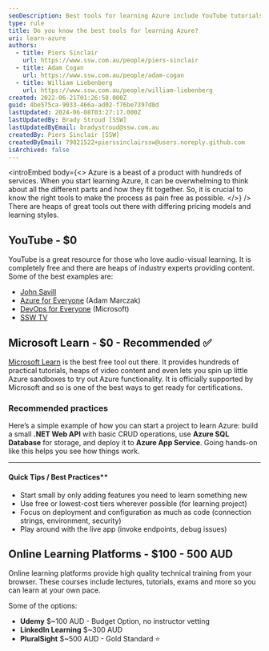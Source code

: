 ```yaml
---
seoDescription: Best tools for learning Azure include YouTube tutorials, Microsoft Learn, and online learning platforms like Udemy, LinkedIn Learning, and PluralSight.
type: rule
title: Do you know the best tools for learning Azure?
uri: learn-azure
authors:
  - title: Piers Sinclair
    url: https://www.ssw.com.au/people/piers-sinclair
  - title: Adam Cogan
    url: https://www.ssw.com.au/people/adam-cogan
  - title: William Liebenberg
    url: https://www.ssw.com.au/people/william-liebenberg
created: 2022-06-21T01:26:58.000Z
guid: 4be575ca-9033-466a-ad02-f76be7397d8d
lastUpdated: 2024-06-08T03:27:17.000Z
lastUpdatedBy: Brady Stroud [SSW]
lastUpdatedByEmail: bradystroud@ssw.com.au
createdBy: Piers Sinclair [SSW]
createdByEmail: 79821522+pierssinclairssw@users.noreply.github.com
isArchived: false
---
```


<introEmbed
  body={<>
Azure is a beast of a product with hundreds of services. When you start learning Azure, it can be overwhelming to think about all the different parts and how they fit together. So, it is crucial to know the right tools to make the process as pain free as possible.
  </>}
/>
There are heaps of great tools out there with differing pricing models and learning styles.

## YouTube - $0

YouTube is a great resource for those who love audio-visual learning. It is completely free and there are heaps of industry experts providing content. Some of the best examples are:

* [John Savill](https://www.youtube.com/c/NTFAQGuy)
* [Azure for Everyone](https://www.youtube.com/c/Azure4Everyone) (Adam Marczak)
* [DevOps for Everyone](https://www.youtube.com/channel/UC-ikyViYMM69joIAv7dlMsA) (Microsoft)
* [SSW TV](https://www.youtube.com/channel/UCBFgwtV9lIIhvoNh0xoQ7Pg)

## Microsoft Learn - $0 - Recommended ✅

[Microsoft Learn](https://docs.microsoft.com/en-us/learn/?WT.mc_id=AZ-MVP-33518) is the best free tool out there. It provides hundreds of practical tutorials, heaps of video content and even lets you spin up little Azure sandboxes to try out Azure functionality. It is officially supported by Microsoft and so is one of the best ways to get ready for certifications.

### Recommended practices

Here’s a simple example of how you can start a project to learn Azure: build a small **.NET Web API** with basic CRUD operations, use **Azure SQL Database** for storage, and deploy it to **Azure App Service**. Going hands-on like this helps you see how things work.

---

#### Quick Tips / Best Practices**

* Start small by only adding features you need to learn something new
* Use free or lowest-cost tiers wherever possible (for learning project)
* Focus on deployment and configuration as much as code (connection strings, environment, security)
* Play around with the live app (invoke endpoints, debug issues)

## Online Learning Platforms - $100 - 500 AUD

Online learning platforms provide high quality technical training from your browser. These courses include lectures, tutorials, exams and more so you can learn at your own pace.

Some of the options:

* **Udemy** $~100 AUD - Budget Option, no instructor vetting
* **LinkedIn Learning** $~300 AUD
* **PluralSight** $~500 AUD - Gold Standard ⭐
